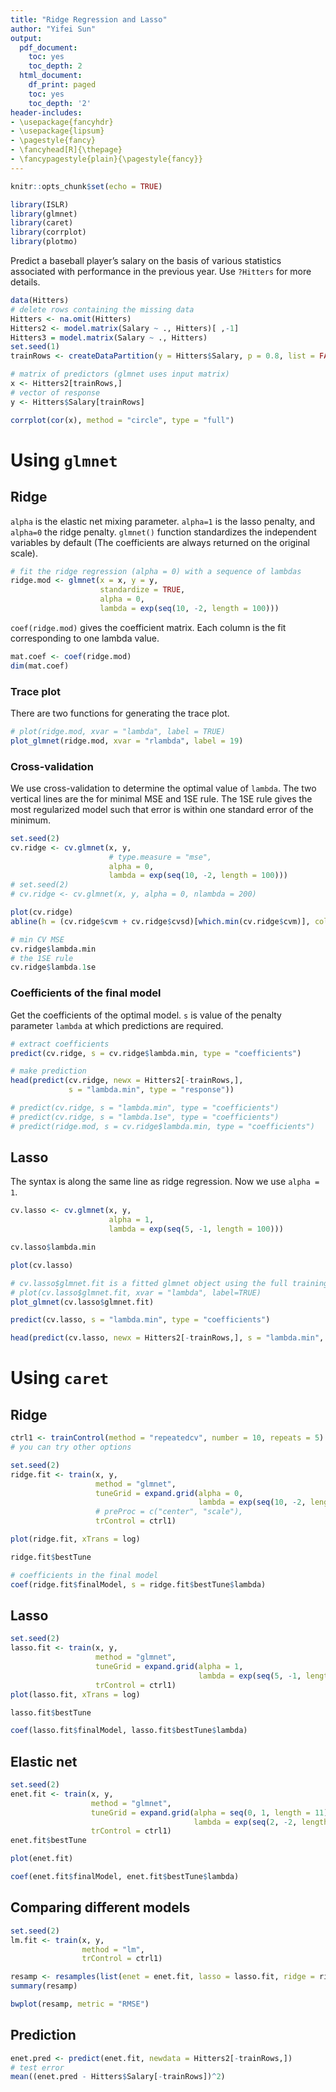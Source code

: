 ```yaml
---
title: "Ridge Regression and Lasso"
author: "Yifei Sun"
output:
  pdf_document:
    toc: yes
    toc_depth: 2
  html_document:
    df_print: paged
    toc: yes
    toc_depth: '2'
header-includes:
- \usepackage{fancyhdr}
- \usepackage{lipsum}
- \pagestyle{fancy}
- \fancyhead[R]{\thepage}
- \fancypagestyle{plain}{\pagestyle{fancy}}
--- 
```


\newpage

```r
knitr::opts_chunk$set(echo = TRUE)
```

```r
library(ISLR)
library(glmnet)
library(caret)
library(corrplot)
library(plotmo)
```

Predict a baseball player’s salary on the basis of various statistics associated with performance in the previous year. Use `?Hitters` for more details.

```r
data(Hitters)
# delete rows containing the missing data
Hitters <- na.omit(Hitters)
Hitters2 <- model.matrix(Salary ~ ., Hitters)[ ,-1]
Hitters3 = model.matrix(Salary ~ ., Hitters)
set.seed(1)
trainRows <- createDataPartition(y = Hitters$Salary, p = 0.8, list = FALSE)

# matrix of predictors (glmnet uses input matrix)
x <- Hitters2[trainRows,]
# vector of response
y <- Hitters$Salary[trainRows]

corrplot(cor(x), method = "circle", type = "full")
```

# Using `glmnet`
## Ridge 

`alpha` is the elastic net mixing parameter. `alpha=1` is the lasso penalty, and `alpha=0` the ridge penalty. `glmnet()` function standardizes the independent variables by default (The coefficients are always returned on the original scale). 

```r
# fit the ridge regression (alpha = 0) with a sequence of lambdas
ridge.mod <- glmnet(x = x, y = y, 
                    standardize = TRUE,
                    alpha = 0, 
                    lambda = exp(seq(10, -2, length = 100)))
```

`coef(ridge.mod)` gives the coefficient matrix. Each column is the fit corresponding to one lambda value.

```r
mat.coef <- coef(ridge.mod)
dim(mat.coef)
```


### Trace plot
There are two functions for generating the trace plot.
```r
# plot(ridge.mod, xvar = "lambda", label = TRUE)
plot_glmnet(ridge.mod, xvar = "rlambda", label = 19)
```

### Cross-validation
We use cross-validation to determine the optimal value of `lambda`. The two vertical lines are the for minimal MSE and 1SE rule. The 1SE rule gives the most regularized model such that error is within one standard error of the minimum.

```r
set.seed(2)
cv.ridge <- cv.glmnet(x, y, 
                      # type.measure = "mse",
                      alpha = 0, 
                      lambda = exp(seq(10, -2, length = 100)))
# set.seed(2)
# cv.ridge <- cv.glmnet(x, y, alpha = 0, nlambda = 200)

plot(cv.ridge)
abline(h = (cv.ridge$cvm + cv.ridge$cvsd)[which.min(cv.ridge$cvm)], col = 4, lwd = 2)

# min CV MSE
cv.ridge$lambda.min
# the 1SE rule
cv.ridge$lambda.1se
```


### Coefficients of the final model
Get the coefficients of the optimal model. `s` is value of the penalty parameter `lambda` at which predictions are required.
```r
# extract coefficients
predict(cv.ridge, s = cv.ridge$lambda.min, type = "coefficients") 

# make prediction
head(predict(cv.ridge, newx = Hitters2[-trainRows,], 
             s = "lambda.min", type = "response")) 

# predict(cv.ridge, s = "lambda.min", type = "coefficients") 
# predict(cv.ridge, s = "lambda.1se", type = "coefficients") 
# predict(ridge.mod, s = cv.ridge$lambda.min, type = "coefficients")
```


## Lasso 
The syntax is along the same line as ridge regression. Now we use `alpha = 1`.
```r
cv.lasso <- cv.glmnet(x, y, 
                      alpha = 1, 
                      lambda = exp(seq(5, -1, length = 100)))

cv.lasso$lambda.min
```

```r
plot(cv.lasso)
```

```r
# cv.lasso$glmnet.fit is a fitted glmnet object using the full training data
# plot(cv.lasso$glmnet.fit, xvar = "lambda", label=TRUE)
plot_glmnet(cv.lasso$glmnet.fit)
```


```r
predict(cv.lasso, s = "lambda.min", type = "coefficients")

head(predict(cv.lasso, newx = Hitters2[-trainRows,], s = "lambda.min", type = "response"))
```

# Using `caret`

## Ridge

```r
ctrl1 <- trainControl(method = "repeatedcv", number = 10, repeats = 5)
# you can try other options

set.seed(2)
ridge.fit <- train(x, y,
                   method = "glmnet",
                   tuneGrid = expand.grid(alpha = 0, 
                                          lambda = exp(seq(10, -2, length=100))),
                   # preProc = c("center", "scale"),
                   trControl = ctrl1)

plot(ridge.fit, xTrans = log)

ridge.fit$bestTune

# coefficients in the final model
coef(ridge.fit$finalModel, s = ridge.fit$bestTune$lambda)
```

## Lasso

```r
set.seed(2)
lasso.fit <- train(x, y,
                   method = "glmnet",
                   tuneGrid = expand.grid(alpha = 1, 
                                          lambda = exp(seq(5, -1, length=100))),
                   trControl = ctrl1)
plot(lasso.fit, xTrans = log)

lasso.fit$bestTune

coef(lasso.fit$finalModel, lasso.fit$bestTune$lambda)
```

## Elastic net

```r
set.seed(2)
enet.fit <- train(x, y,
                  method = "glmnet",
                  tuneGrid = expand.grid(alpha = seq(0, 1, length = 11), 
                                         lambda = exp(seq(2, -2, length = 50))),
                  trControl = ctrl1)
enet.fit$bestTune

plot(enet.fit)

coef(enet.fit$finalModel, enet.fit$bestTune$lambda)
```

## Comparing different models

```r
set.seed(2)
lm.fit <- train(x, y,
                method = "lm",
                trControl = ctrl1)

resamp <- resamples(list(enet = enet.fit, lasso = lasso.fit, ridge = ridge.fit, lm = lm.fit))
summary(resamp)

bwplot(resamp, metric = "RMSE")
```

## Prediction

```r
enet.pred <- predict(enet.fit, newdata = Hitters2[-trainRows,])
# test error
mean((enet.pred - Hitters$Salary[-trainRows])^2)
```